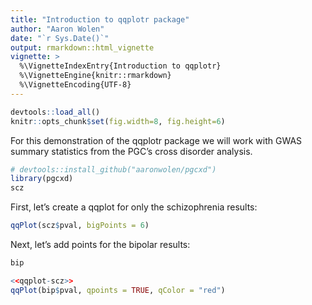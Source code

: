 ```yaml
---
title: "Introduction to qqplotr package"
author: "Aaron Wolen"
date: "`r Sys.Date()`"
output: rmarkdown::html_vignette
vignette: >
  %\VignetteIndexEntry{Introduction to qqplotr}
  %\VignetteEngine{knitr::rmarkdown}
  %\VignetteEncoding{UTF-8}
---
```


```r
devtools::load_all()
knitr::opts_chunk$set(fig.width=8, fig.height=6)
```


For this demonstration of the qqplotr package we will work with GWAS summary statistics from the PGC's cross disorder analysis.

```r
# devtools::install_github("aaronwolen/pgcxd")
library(pgcxd)
scz
```

First, let's create a qqplot for only the schizophrenia results:

```r
qqPlot(scz$pval, bigPoints = 6)
```

Next, let's add points for the bipolar results:

```r
bip
```


```r
<<qqplot-scz>>
qqPlot(bip$pval, qpoints = TRUE, qColor = "red")
```


